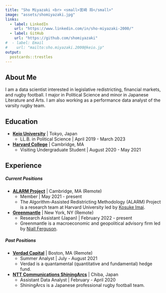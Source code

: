 ```yaml
---
title: "Sho Miyazaki <br> <small>宮﨑 将</small>"
image: "assets/shomiyazaki.jpg"
links:
  - label: LinkedIn
    url: "https://www.linkedin.com/in/sho-miyazaki-2000/"
  - label: GitHub
    url: "https://github.com/shomiyazaki"
#  - label: Email
#    url: "mailto:sho.miyazaki.2000@keio.jp"
output:
  postcards::trestles
---
```


## About Me

I am a data scientist interested in legislative redistricting, financial markets, and rugby football. I major in Political Science and minor in Japanese Literature and Arts. I am also working as a performance data analyst of the varsity rugby team.

## Education

* **[Keio University](https://www.keio.ac.jp/en/)** | Tokyo, Japan
  + LL.B. in Political Science | April 2019 - March 2023
  
* **[Harvard College](https://college.harvard.edu)** | Cambridge, MA
  + Visiting Undergraduate Student | August 2020 - May 2021

## Experience
##### Current Positions
* **[ALARM Project](https://alarm-redist.github.io)** | Cambridge, MA (Remote)
  + Member | May 2021 - present
  + The Algorithm-Assisted Redistricting Methodology (ALARM) Project is a research team at Harvard University led by [Kosuke Imai](https://imai.fas.harvard.edu/index.html).
  
* **[Greenmantle](https://www.gmantle.com)** | New York, NY (Remote)
  + Research Assistant (Japan) | February 2022 - present
  + Greenmantle is a macroeconomic and geopolitical advisory firm led by [Niall Ferguson](https://www.niallferguson.com/about). 

##### Past Positions
* **[Verdad Capital](https://verdadcap.com)** | Boston, MA (Remote)
  + Summer Analyst | July - August 2021
  + Verdad is a quantamental (quantitative and fundamental) hedge fund. 

* **[NTT Communications ShiningArcs](https://www.ntt.com/rugby/)** | Chiba, Japan
  + Assistant Data Analyst | February - April 2020 
  + ShiningArcs is a Japanese professional rugby football team.
